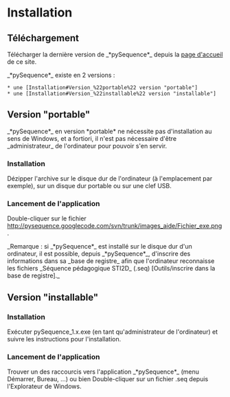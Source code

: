 = Installation =


== Téléchargement ==

Télécharger la dernière version de _*pySequence*_ depuis la [http://code.google.com/p/pysequence/ page d'accueil] de ce site.

_*pySequence*_ existe en 2 versions :
 * une [Installation#Version_%22portable%22 version "portable"]
 * une [Installation#Version_%22installable%22 version "installable"]




== Version "portable" ==
_*pySequence*_ en version *portable* ne nécessite pas d'installation au sens de Windows, et a fortiori, il n'est pas nécessaire d'être _administrateur_ de l'ordinateur pour pouvoir s'en servir.

=== Installation ===
Dézipper l'archive sur le disque dur de l'ordinateur (à l'emplacement {{{C:}}} par exemple), sur un disque dur portable ou sur une clef USB.

=== Lancement de l'application ===
Double-cliquer sur le fichier http://pysequence.googlecode.com/svn/trunk/images_aide/Fichier_exe.png.

_Remarque : si _*pySequence*_ est installé sur le disque dur d'un ordinateur, il est possible, depuis _*pySequence*_, d'inscrire des informations dans sa _base de registre_ afin que l'ordinateur reconnaisse les fichiers _Séquence pédagogique STI2D_ (.seq) [Outils/inscrire dans la base de registre]._





== Version "installable" ==

=== Installation ===
Exécuter pySequence_1.x.exe (en tant qu'administrateur de l'ordinateur) et suivre les instructions pour l'installation.

=== Lancement de l'application ===
Trouver un des raccourcis vers l'application _*pySequence*_ (menu Démarrer, Bureau, ...)
ou bien
Double-cliquer sur un fichier .seq depuis l'Explorateur de Windows.